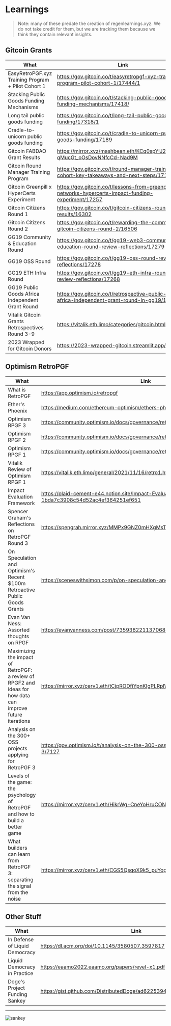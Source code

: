 # Learnings

> Note: many of these predate the creation of regenlearnings.xyz.  We do not take credit for them, but we are tracking them because we think they contain relevant insights.

## Gitcoin Grants

| What  | Link  |  Comment  |
|---|---|---|
| EasyRetroPGF.xyz Training Program + Pilot Cohort 1 | https://gov.gitcoin.co/t/easyretropgf-xyz-training-program-pilot-cohort-1/17444/1 |  |
| Stacking Public Goods Funding Mechanisms | https://gov.gitcoin.co/t/stacking-public-goods-funding-mechanisms/17418/ |  |
| Long tail public goods funding | https://gov.gitcoin.co/t/long-tail-public-goods-funding/17318/1 |  |
| Cradle-to-unicorn public goods funding | https://gov.gitcoin.co/t/cradle-to-unicorn-public-goods-funding/17189 |  |
| Gitcoin FABDAO Grant Results  | https://mirror.xyz/mashbean.eth/KCq0spYlJ20Vle3Z_-qMucGt_oOsDovNNfcCd-Nad9M  |   |
| Gitcoin Round Manager Training Program  | https://gov.gitcoin.co/t/round-manager-training-cohort-key-takeaways-and-next-steps/17197/3 |   |
| Gitcoin Greenpill x HyperCerts Experiment  | https://gov.gitcoin.co/t/lessons-from-greenpill-networks-hypercerts-impact-funding-experiment/17257  |   |
| Gitcoin Citizens Round 1  | https://gov.gitcoin.co/t/gitcoin-citizens-round-1-results/16302  |   |
| Gitcoin Citizens Round 2  | https://gov.gitcoin.co/t/rewarding-the-community-gitcoin-citizens-round-2/16506  |   |
| GG19 Community & Education Round | https://gov.gitcoin.co/t/gg19-web3-community-and-education-round-review-reflections/17279  |   |
| GG19 OSS Round | https://gov.gitcoin.co/t/gg19-oss-round-review-reflections/17278  |   |
| GG19 ETH Infra Round | https://gov.gitcoin.co/t/gg19-eth-infra-round-review-reflections/17268  |   |
| GG19 Public Goods Africa Independent Grant Round | https://gov.gitcoin.co/t/retrospective-public-goods-africa-independent-grant-round-in-gg19/17294/1  |   |
| Vitalik Gitcoin Grants Retrospectives Round 3-9 | https://vitalik.eth.limo/categories/gitcoin.html  |   |
| 2023 Wrapped for Gitcoin Donors | https://2023-wrapped-gitcoin.streamlit.app/  |   |

## Optimism RetroPGF

| What  | Link  |  Comment  |
|---|---|---|
| What is RetroPGF | https://app.optimism.io/retropgf |  |
| Ether's Phoenix	 | https://medium.com/ethereum-optimism/ethers-phoenix-18fb7d7304bb | |
| Optimism RPGF 3| https://community.optimism.io/docs/governance/retropgf-3/  |   |
| Optimism RPGF 2| https://community.optimism.io/docs/governance/retropgf-2/  |   |
| Optimism RPGF 1| https://community.optimism.io/docs/governance/retropgf-1/  |   |
| Vitalik Review of Optimism RPGF 1| https://vitalik.eth.limo/general/2021/11/16/retro1.html  |   |
| Impact Evaluation Framework	| https://plaid-cement-e44.notion.site/Impact-Evaluation-Framework-1bda7c3908c54d52ac4ef364251ef651 | |
| Spencer Graham's Reflections on RetroPGF Round 3 |	https://spengrah.mirror.xyz/MMPx9GNZ0mHXgMsTuOmBsmpBnLt31faqIayrD2R1EGs |  |
| On Speculation and Optimism's Recent $100m Retroactive Public Goods Grants | https://sceneswithsimon.com/p/on-speculation-and-optimisms-recent |  |
| Evan Van Ness: Assorted thoughts on RPGF |	https://evanvanness.com/post/735938221137068032/assorted-thoughts-on-rpgf | |
| Maximizing the impact of RetroPGF: a review of RPGF2 and ideas for how data can improve future iterations	| https://mirror.xyz/cerv1.eth/tCjpRODfiYpnKIgPLRplW0lAopVP3no_JmI34dNsAWk |  |
| Analysis on the 300+ OSS projects applying for RetroPGF 3	| https://gov.optimism.io/t/analysis-on-the-300-oss-projects-applying-for-retropgf-3/7127 | |
| Levels of the game: the psychology of RetroPGF and how to build a better game |	https://mirror.xyz/cerv1.eth/HikrWg-CneYoHruCON5gCi6BL7R71TEBpdJjgqon9M8 | |
| What builders can learn from RetroPGF 3: separating the signal from the noise |	https://mirror.xyz/cerv1.eth/CGS5QsqoX9k5_puYopug4SWODm06OAGwOPWiEil2v0U | |

## Other Stuff

| What  | Link  |  Comment  |
|---|---|---|
| In Defense of Liquid Democracy | https://dl.acm.org/doi/10.1145/3580507.3597817 |  |
| Liquid Democracy in Practice | https://eaamo2022.eaamo.org/papers/revel-x1.pdf |  |
| Doge's Project Funding Sankey | https://gist.github.com/DistributedDoge/ad6225394083fdf8fa2fcf73e583f883 |  |

***

![sankey](https://pbs.twimg.com/media/GFLZHyxa0AEKvra?format=jpg&name=large)

